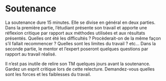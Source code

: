 # Soutenance

La soutenance dure 15 minutes. Elle se divise en général en deux parties. Dans la première partie, l'étudiant présente son travail et apporte une réflexion critique par rapport aux méthodes utilisées et aux résultats présentés. Quelles ont été les difficultés ? Procèderait-on de la même façon s'il fallait recommencer ? Quelles sont les limites du travail ? etc… Dans la seconde partie, le mentor et l'expert poseront quelques questions par rapport au travail réalisé.

Il n'est pas inutile de relire son TM quelques jours avant la soutenance. Gardez un esprit critique lors de cette relecture. Demandez-vous quelles sont les forces et les faiblesses du travail.
